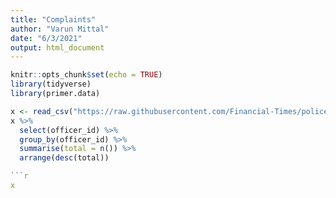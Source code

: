 ```yaml
---
title: "Complaints"
author: "Varun Mittal"
date: "6/3/2021"
output: html_document
---
```


```r
knitr::opts_chunk$set(echo = TRUE)
library(tidyverse)
library(primer.data)
```





```r
x <- read_csv("https://raw.githubusercontent.com/Financial-Times/police-misconduct-complaints-analysis/main/output/philly_clean.csv")
x %>% 
  select(officer_id) %>% 
  group_by(officer_id) %>% 
  summarise(total = n()) %>% 
  arrange(desc(total))

```r
x
```

